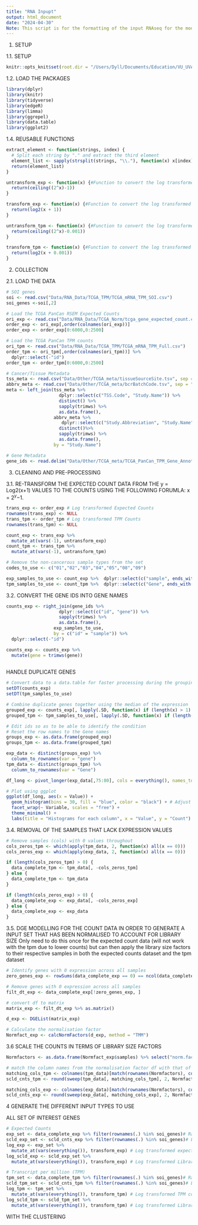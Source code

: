 ```yaml
---
title: "RNA Inpupt"
output: html_document
date: "2024-04-30"
Note: This script is for the formatting of the input RNAseq for the model.
---
```



1.  SETUP

1.1. SETUP

```r
knitr::opts_knit$set(root.dir = "/Users/Dyll/Documents/Education/VU_UVA/Internship/Epigenetics/Janssen_Group-UMCUtrecht/Main_Project")
```

1.2. LOAD THE PACKAGES

```r
library(dplyr)
library(knitr)
library(tidyverse) 
library(edgeR)
library(limma)
library(ggrepel)
library(data.table)
library(ggplot2)
```

1.4. REUSABLE FUNCTIONS

```r
extract_element <- function(strings, index) {
  # Split each string by "." and extract the third element
  element_list <- sapply(strsplit(strings, "\\."), function(x) x[index])
  return(element_list)
}

untransform_exp <- function(x) {#Function to convert the log transformed counts back into original counts
  return(ceiling((2^x)-1))
}

transform_exp <- function(x) {#Function to convert the log transformed counts back into original counts
  return(log2(x + 1))
}

untransform_tpm <- function(x) {#Function to convert the log transformed counts back into original counts
  return(ceiling((2^x)-0.001))
}

transform_tpm <- function(x) {#Function to convert the log transformed counts back into original counts
  return(log2(x + 0.001))
}
```

2.  COLLECTION

2.1. LOAD THE DATA

```r
# SOI genes
soi <- read.csv("Data/RNA_Data/TCGA_TPM/TCGA_mRNA_TPM_SOI.csv")
soi_genes <-soi[,2]

# Load the TCGA PanCan RSEM Expected Counts
ori_exp <- read.csv("Data/RNA_Data/TCGA_Norm/tcga_gene_expected_count.csv")
order_exp <- ori_exp[,order(colnames(ori_exp))]
order_exp <- order_exp[0:6000,0:2500]

# Load the TCGA PanCan TPM counts
ori_tpm <- read.csv("Data/RNA_Data/TCGA_TPM/TCGA_mRNA_TPM_Full.csv")
order_tpm <- ori_tpm[,order(colnames(ori_tpm))] %>% 
  dplyr::select(-"id")
order_tpm <- order_tpm[0:6000,0:2500]

# Cancer/Tissue Metadata
tss_meta <- read.csv("Data/Other/TCGA_meta/tissueSourceSite.tsv", sep = "\t")
abbrv_meta <- read.csv("Data/Other/TCGA_meta/bcrBatchCode.tsv", sep = "\t")
meta <- left_join(tss_meta %>%
                    dplyr::select(c("TSS.Code", "Study.Name")) %>%
                    distinct() %>%
                    sapply(trimws) %>%
                    as.data.frame(),
                  abbrv_meta %>%
                     dplyr::select(c("Study.Abbreviation", "Study.Name")) %>%
                    distinct()%>%
                    sapply(trimws) %>%
                    as.data.frame(),
                  by = "Study.Name")

# Gene Metadata
gene_ids <- read.delim("Data/Other/TCGA_meta/TCGA_PanCan_TPM_Gene_Annotations.txt")


```

3.  CLEANING AND PRE-PROCESSING

3.1. RE-TRANSFORM THE EXPECTED COUNT DATA FROM THE y = Log2(x+1) VALUES TO THE COUNTS USING THE FOLLOWING FORUMLA: x = 2^y^−1.

```r
trans_exp <- order_exp # Log transformed Expected Counts
rownames(trans_exp) <- NULL
trans_tpm <- order_tpm # Log transformed TPM Counts
rownames(trans_tpm) <- NULL

count_exp <- trans_exp %>%
  mutate_at(vars(-1), untransform_exp)
count_tpm <- trans_tpm %>%
  mutate_at(vars(-1), untransform_tpm)
```


```r
# Remove the non-cancerous sample types from the set
codes_to_use <- c("01","02","03","04","05","08","09")

exp_samples_to_use <- count_exp %>%  dplyr::select(c("sample", ends_with(codes_to_use)))
tpm_samples_to_use <- count_tpm %>%  dplyr::select(c("Gene", ends_with(codes_to_use)))
```


3.2. CONVERT THE GENE IDS INTO GENE NAMES

```r
counts_exp <- right_join(gene_ids %>% 
                    dplyr::select(c("id", "gene")) %>% 
                    sapply(trimws) %>% 
                    as.data.frame(),
                  exp_samples_to_use,
                  by = c("id" = "sample")) %>% 
  dplyr::select(-"id")

counts_exp <- counts_exp %>%
  mutate(gene = trimws(gene))
  
```


HANDLE DUPLICATE GENES
```r
# Convert data to a data.table for faster processing during the grouping of the duplicate genes
setDT(counts_exp)  
setDT(tpm_samples_to_use)  

# Combine duplicate genes together using the median of the expression
grouped_exp <- counts_exp[, lapply(.SD, function(x) if (length(x) > 1) median(x, na.rm = TRUE) else x), by = gene, .SDcols = -"gene"]
grouped_tpm <- tpm_samples_to_use[, lapply(.SD, function(x) if (length(x) > 1) median(x, na.rm = TRUE) else x), by = Gene, .SDcols = -"Gene"]

# Edit ids so as to be able to identify the condition
# Reset the row names to the Gene names
groups_exp <- as.data.frame(grouped_exp)
groups_tpm <- as.data.frame(grouped_tpm)

exp_data <- distinct(groups_exp) %>% 
  column_to_rownames(var = "gene")
tpm_data <- distinct(groups_tpm) %>% 
  column_to_rownames(var = "Gene")
```

```r
df_long <- pivot_longer(exp_data[,75:80], cols = everything(), names_to = "Variable", values_to = "Value")

# Plot using ggplot
ggplot(df_long, aes(x = Value)) +
  geom_histogram(bins = 30, fill = "blue", color = "black") + # Adjust the bins and colors
  facet_wrap(~ Variable, scales = "free") +
  theme_minimal() +
  labs(title = "Histograms for each column", x = "Value", y = "Count")
```


3.4. REMOVAL OF THE SAMPLES THAT LACK EXPRESSION VALUES 

```r
# Remove samples (cols) with 0 values throughout
cols_zeros_tpm <- which(apply(tpm_data, 2, function(x) all(x == 0)))
cols_zeros_exp <- which(apply(exp_data, 2, function(x) all(x == 0)))

if (length(cols_zeros_tpm) > 0) {
  data_complete_tpm <- tpm_data[, -cols_zeros_tpm]
} else {
  data_complete_tpm <- tpm_data
}

if (length(cols_zeros_exp) > 0) {
  data_complete_exp <- exp_data[, -cols_zeros_exp]
} else {
  data_complete_exp <- exp_data
}


```



3.5. DGE MODELLING FOR THE COUNT DATA IN ORDER TO GENERATE A INPUT SET THAT HAS BEEN NORMALISED TO ACCOUNT FOR LIBRARY SIZE
Only need to do this once for the expected count data (will not work with the tpm due to lower counts) but can then apply the library size factors to their respective samples in both the expected counts dataset and the tpm dataset

```r
# Identify genes with 0 expression across all samples
zero_genes_exp <- rowSums(data_complete_exp == 0) == ncol(data_complete_exp)

# Remove genes with 0 expression across all samples
filt_dt_exp <- data_complete_exp[!zero_genes_exp, ]

# convert df to matrix 
matrix_exp <- filt_dt_exp %>% as.matrix()

d_exp <- DGEList(matrix_exp)

# Calculate the normalisation factor 
Normfact_exp <- calcNormFactors(d_exp, method = "TMM")
```


3.6 SCALE THE COUNTS IN TERMS OF LIBRARY SIZE FACTORS
```r
Normfactors <- as.data.frame(Normfact_exp$samples) %>% select("norm.factors")

# match the column names from the normalisation factor df with that of the other dfs in order to divide the count values by the library size factors for the correct samples 
matching_cols_tpm <- colnames(tpm_data)[match(rownames(Normfactors), colnames(tpm_data))]
scld_cnts_tpm <- round(sweep(tpm_data[, matching_cols_tpm], 2, Normfactors$norm.factors, "/"),2)

matching_cols_exp <- colnames(exp_data)[match(rownames(Normfactors), colnames(exp_data))]
scld_cnts_exp <- round(sweep(exp_data[, matching_cols_exp], 2, Normfactors$norm.factors, "/"),2)
```


4 GENERATE THE DIFFERENT INPUT TYPES TO USE

ALL SET OF INTEREST GENES
```r
# Expected Counts
exp_set <- data_complete_exp %>% filter(rownames(.) %in% soi_genes)# Raw expected counts 
scld_exp_set <- scld_cnts_exp %>% filter(rownames(.) %in% soi_genes)# Library size normalised Expected counts
log_exp <- exp_set %>%
  mutate_at(vars(everything()), transform_exp) # Log transformed expected counts
log_scld_exp <- scld_exp_set %>%
  mutate_at(vars(everything()), transform_exp) # Log transformed Library size normalised expected counts

# Transcript per million (TPM)
tpm_set <- data_complete_tpm %>% filter(rownames(.) %in% soi_genes)# Raw TPM counts 
scld_tpm_set <- scld_cnts_tpm %>% filter(rownames(.) %in% soi_genes)# Library size normalised TPM counts
log_tpm <- tpm_set %>%
  mutate_at(vars(everything()), transform_tpm) # Log transformed TPM counts
log_scld_tpm <- scld_tpm_set %>%
  mutate_at(vars(everything()), transform_tpm) # Log transformed Library size normalised TPM counts
```

WITH THE CLUSTERING
```r

```


